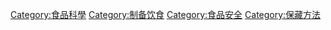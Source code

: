 {{catmore}}
{{Commonscat|Food preservation}}

[[Category:食品科學|Category:食品科學]]
[[Category:制备饮食|Category:制备饮食]]
[[Category:食品安全|Category:食品安全]]
[[Category:保藏方法|Category:保藏方法]]